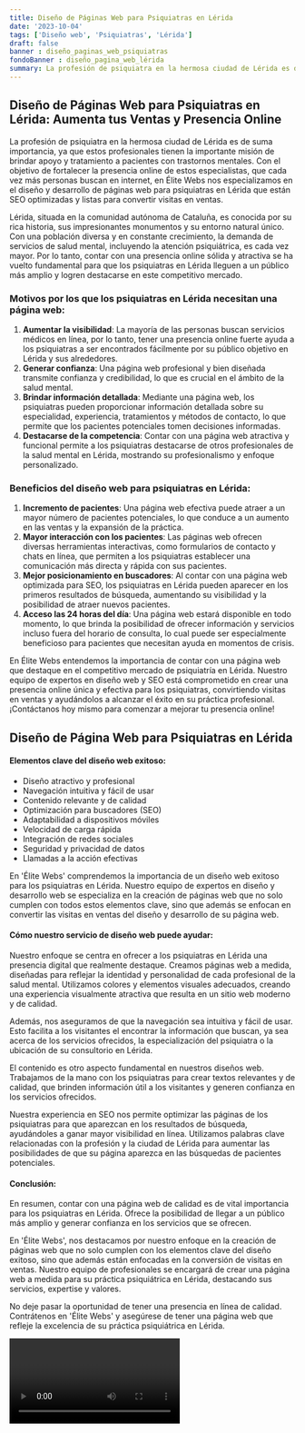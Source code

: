 ```yaml
---
title: Diseño de Páginas Web para Psiquiatras en Lérida
date: '2023-10-04'
tags: ['Diseño web', 'Psiquiatras', 'Lérida']
draft: false
banner : diseño_paginas_web_psiquiatras
fondoBanner : diseño_pagina_web_lérida
summary: La profesión de psiquiatra en la hermosa ciudad de Lérida es de suma importancia, ya que estos profesionales tienen la importante misión de brindar apoyo y tratamiento a pacientes con trastornos mentales. Con el objetivo de fortalecer la presencia online de estos especialistas, que cada vez más personas buscan en internet, en Élite Webs nos especializamos en el diseño y desarrollo de páginas web para psiquiatras en Lérida que están SEO optimizadas y listas para convertir visitas en ventas.
---
```


## Diseño de Páginas Web para Psiquiatras en Lérida: Aumenta tus Ventas y Presencia Online

La profesión de psiquiatra en la hermosa ciudad de Lérida es de suma importancia, ya que estos profesionales tienen la importante misión de brindar apoyo y tratamiento a pacientes con trastornos mentales. Con el objetivo de fortalecer la presencia online de estos especialistas, que cada vez más personas buscan en internet, en Élite Webs nos especializamos en el diseño y desarrollo de páginas web para psiquiatras en Lérida que están SEO optimizadas y listas para convertir visitas en ventas.

Lérida, situada en la comunidad autónoma de Cataluña, es conocida por su rica historia, sus impresionantes monumentos y su entorno natural único. Con una población diversa y en constante crecimiento, la demanda de servicios de salud mental, incluyendo la atención psiquiátrica, es cada vez mayor. Por lo tanto, contar con una presencia online sólida y atractiva se ha vuelto fundamental para que los psiquiatras en Lérida lleguen a un público más amplio y logren destacarse en este competitivo mercado.

### Motivos por los que los psiquiatras en Lérida necesitan una página web:
1. **Aumentar la visibilidad**: La mayoría de las personas buscan servicios médicos en línea, por lo tanto, tener una presencia online fuerte ayuda a los psiquiatras a ser encontrados fácilmente por su público objetivo en Lérida y sus alrededores.
2. **Generar confianza**: Una página web profesional y bien diseñada transmite confianza y credibilidad, lo que es crucial en el ámbito de la salud mental.
3. **Brindar información detallada**: Mediante una página web, los psiquiatras pueden proporcionar información detallada sobre su especialidad, experiencia, tratamientos y métodos de contacto, lo que permite que los pacientes potenciales tomen decisiones informadas.
4. **Destacarse de la competencia**: Contar con una página web atractiva y funcional permite a los psiquiatras destacarse de otros profesionales de la salud mental en Lérida, mostrando su profesionalismo y enfoque personalizado.

### Beneficios del diseño web para psiquiatras en Lérida:
1. **Incremento de pacientes**: Una página web efectiva puede atraer a un mayor número de pacientes potenciales, lo que conduce a un aumento en las ventas y la expansión de la práctica.
2. **Mayor interacción con los pacientes**: Las páginas web ofrecen diversas herramientas interactivas, como formularios de contacto y chats en línea, que permiten a los psiquiatras establecer una comunicación más directa y rápida con sus pacientes.
3. **Mejor posicionamiento en buscadores**: Al contar con una página web optimizada para SEO, los psiquiatras en Lérida pueden aparecer en los primeros resultados de búsqueda, aumentando su visibilidad y la posibilidad de atraer nuevos pacientes.
4. **Acceso las 24 horas del día**: Una página web estará disponible en todo momento, lo que brinda la posibilidad de ofrecer información y servicios incluso fuera del horario de consulta, lo cual puede ser especialmente beneficioso para pacientes que necesitan ayuda en momentos de crisis.

En Élite Webs entendemos la importancia de contar con una página web que destaque en el competitivo mercado de psiquiatría en Lérida. Nuestro equipo de expertos en diseño web y SEO está comprometido en crear una presencia online única y efectiva para los psiquiatras, convirtiendo visitas en ventas y ayudándolos a alcanzar el éxito en su práctica profesional. ¡Contáctanos hoy mismo para comenzar a mejorar tu presencia online!

<GifSeo />

<Cta />

## Diseño de Página Web para Psiquiatras en Lérida

#### Elementos clave del diseño web exitoso:

- Diseño atractivo y profesional
- Navegación intuitiva y fácil de usar
- Contenido relevante y de calidad
- Optimización para buscadores (SEO)
- Adaptabilidad a dispositivos móviles
- Velocidad de carga rápida
- Integración de redes sociales
- Seguridad y privacidad de datos
- Llamadas a la acción efectivas

En 'Élite Webs' comprendemos la importancia de un diseño web exitoso para los psiquiatras en Lérida. Nuestro equipo de expertos en diseño y desarrollo web se especializa en la creación de páginas web que no solo cumplen con todos estos elementos clave, sino que además se enfocan en convertir las visitas en ventas del diseño y desarrollo de su página web.

#### Cómo nuestro servicio de diseño web puede ayudar:

Nuestro enfoque se centra en ofrecer a los psiquiatras en Lérida una presencia digital que realmente destaque. Creamos páginas web a medida, diseñadas para reflejar la identidad y personalidad de cada profesional de la salud mental. Utilizamos colores y elementos visuales adecuados, creando una experiencia visualmente atractiva que resulta en un sitio web moderno y de calidad.

Además, nos aseguramos de que la navegación sea intuitiva y fácil de usar. Esto facilita a los visitantes el encontrar la información que buscan, ya sea acerca de los servicios ofrecidos, la especialización del psiquiatra o la ubicación de su consultorio en Lérida.

El contenido es otro aspecto fundamental en nuestros diseños web. Trabajamos de la mano con los psiquiatras para crear textos relevantes y de calidad, que brinden información útil a los visitantes y generen confianza en los servicios ofrecidos. 

Nuestra experiencia en SEO nos permite optimizar las páginas de los psiquiatras para que aparezcan en los resultados de búsqueda, ayudándoles a ganar mayor visibilidad en línea. Utilizamos palabras clave relacionadas con la profesión y la ciudad de Lérida para aumentar las posibilidades de que su página aparezca en las búsquedas de pacientes potenciales.

#### Conclusión:

En resumen, contar con una página web de calidad es de vital importancia para los psiquiatras en Lérida. Ofrece la posibilidad de llegar a un público más amplio y generar confianza en los servicios que se ofrecen. 

En 'Élite Webs', nos destacamos por nuestro enfoque en la creación de páginas web que no solo cumplen con los elementos clave del diseño exitoso, sino que además están enfocadas en la conversión de visitas en ventas. Nuestro equipo de profesionales se encargará de crear una página web a medida para su práctica psiquiátrica en Lérida, destacando sus servicios, expertise y valores.

No deje pasar la oportunidad de tener una presencia en línea de calidad. Contrátenos en 'Élite Webs' y asegúrese de tener una página web que refleje la excelencia de su práctica psiquiátrica en Lérida.

<Video />

<CtaBot job='Psiquiatras' city='Lérida'/>

<Gmaps query='Lérida+españa+maps' />